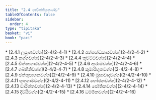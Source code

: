 ```yaml
---
title: "2.4 පාචිත්තියකණ්ඩ"
tableOfContents: false
sidebar:
  order: 4
type: "tipitaka"
basket: "vi"
book: "paci"
---
```



<DynamicBreadcrumb />



<TableOfContents book="paci" section="2.4">
* [2.4.1 ලසුණවග්ග](2-4/2-4-1)
* [2.4.2 රත්තන්ධකාරවග්ග](2-4/2-4-2)
* [2.4.3 නග්ගවග්ග](2-4/2-4-3)
* [2.4.4 තුවට්ටවග්ග](2-4/2-4-4)
* [2.4.5 චිත්තාගාරවග්ග](2-4/2-4-5)
* [2.4.6 ආරාමවග්ග](2-4/2-4-6)
* [2.4.7 ගබ්භිනිවග්ග](2-4/2-4-7)
* [2.4.8 කුමාරිභූතවග්ග](2-4/2-4-8)
* [2.4.9 ඡත්තුපාහනවග්ග](2-4/2-4-9)
* [2.4.10 මුසාවාදවග්ග](2-4/2-4-10)
* [2.4.11 භූතගාමවග්ග](2-4/2-4-11)
* [2.4.12 භෝජනවග්ග](2-4/2-4-12)
* [2.4.13 චාරිත්තවග්ග](2-4/2-4-13)
* [2.4.14 ජෝතිකවග්ග](2-4/2-4-14)
* [2.4.15 දිට්ඨිවග්ග](2-4/2-4-15)
* [2.4.16 ධම්මිකවග්ග](2-4/2-4-16)
</TableOfContents>